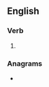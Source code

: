 ==English==

===Verb===
{{head|en|verb form}}

# {{present participle of|en|medicate|nocat=1}}

===Anagrams===
* {{anagrams|en|a=acdegiimnt|decimating}}